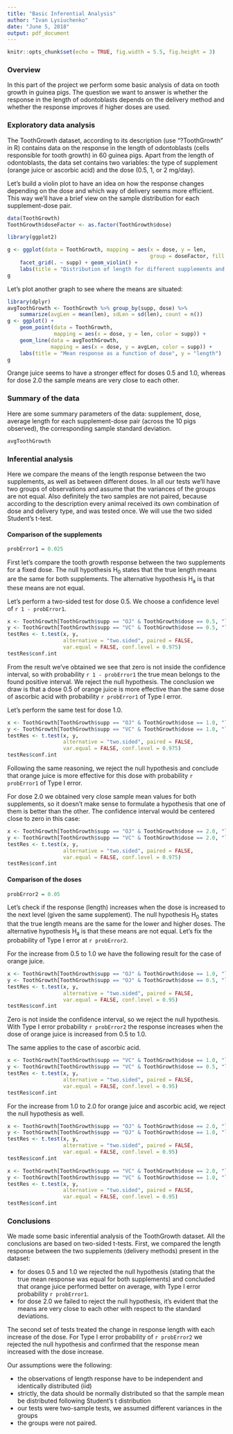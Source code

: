 ```yaml
---
title: "Basic Inferential Analysis"
author: "Ivan Lysiuchenko"
date: "June 5, 2018"
output: pdf_document
---
```


```r
knitr::opts_chunk$set(echo = TRUE, fig.width = 5.5, fig.height = 3)
```

### Overview

In this part of the project we perform some basic analysis of data on tooth growth in guinea pigs.
The question we want to answer is whether the response in the length of odontoblasts
depends on the delivery method and whether the response improves if higher doses are used.

### Exploratory data analysis

The ToothGrowth dataset, according to its description (use "?ToothGrowth" in R) contains data
on the response in the length of odontoblasts (cells responsible for tooth growth) in
60 guinea pigs. Apart from the length of odontoblasts, the data set contains two variables:
the type of supplement (orange juice or ascorbic acid) and the dose (0.5, 1, or 2 mg/day).

Let's build a violin plot to have an idea on how the response changes depending on the dose
and which way of delivery seems more efficient. This way we'll have a brief view on the sample
distribution for each supplement-dose pair.

```r
data(ToothGrowth)
ToothGrowth$doseFactor <- as.factor(ToothGrowth$dose)

library(ggplot2)

g <- ggplot(data = ToothGrowth, mapping = aes(x = dose, y = len, 
                                              group = doseFactor, fill = doseFactor)) +
    facet_grid(. ~ supp) + geom_violin() +
    labs(title = "Distribution of length for different supplements and doses", y = "length")
g
```

Let's plot another graph to see where the means are situated:

```r
library(dplyr)
avgToothGrowth <- ToothGrowth %>% group_by(supp, dose) %>% 
    summarize(avgLen = mean(len), sdLen = sd(len), count = n())
g <- ggplot() + 
    geom_point(data = ToothGrowth, 
               mapping = aes(x = dose, y = len, color = supp)) +
    geom_line(data = avgToothGrowth, 
              mapping = aes(x = dose, y = avgLen, color = supp)) +
    labs(title = "Mean response as a function of dose", y = "length")
g
```

Orange juice seems to have a stronger effect for doses 0.5 and 1.0, whereas for dose 2.0
the sample means are very close to each other.

### Summary of the data

Here are some summary parameters of the data: supplement, dose, average length for each
supplement-dose pair (across the 10 pigs observed), the corresponding sample standard deviation.

```r
avgToothGrowth
```

### Inferential analysis

Here we compare the means of the length response between the two supplements, as well 
as between different doses.
In all our tests we'll have two groups of observations and assume that the variances 
of the groups are not equal. Also definitely the two samples
are not paired, because according to the description every animal received its own
combination of dose and delivery type, and was tested once.
We will use the two sided Student's t-test.

#### Comparison of the supplements

```r
probError1 = 0.025
```

First let's compare the tooth growth response between the two supplements for a fixed dose.
The null hypothesis H<sub>0</sub> states that the true length means are the same for both supplements. 
The alternative hypothesis H<sub>a</sub> is that these means are not equal.

Let's perform a two-sided test for dose 0.5.
We choose a confidence level of `r 1 - probError1`.

```r
x <- ToothGrowth[ToothGrowth$supp == "OJ" & ToothGrowth$dose == 0.5, "len"]
y <- ToothGrowth[ToothGrowth$supp == "VC" & ToothGrowth$dose == 0.5, "len"]
testRes <- t.test(x, y, 
                  alternative = "two.sided", paired = FALSE, 
                  var.equal = FALSE, conf.level = 0.975)
testRes$conf.int
```

From the result we've obtained we see that zero is not inside the confidence interval,
so with probability `r 1 - probError1` the true mean belongs to the found positive interval.
We reject the null hypothesis.
The conclusion we draw is that a dose 0.5 of orange juice is more effective than the same dose
of ascorbic acid with probability `r probError1` of Type I error.

Let's perform the same test for dose 1.0.

```r
x <- ToothGrowth[ToothGrowth$supp == "OJ" & ToothGrowth$dose == 1.0, "len"]
y <- ToothGrowth[ToothGrowth$supp == "VC" & ToothGrowth$dose == 1.0, "len"]
testRes <- t.test(x, y, 
                  alternative = "two.sided", paired = FALSE, 
                  var.equal = FALSE, conf.level = 0.975)
testRes$conf.int
```

Following the same reasoning, we reject the null hypothesis and conclude that orange juice
is more effective for this dose with probability `r probError1` of Type I error.

For dose 2.0 we obtained very close sample mean values for both supplements, so it doesn't
make sense to formulate a hypothesis that one of them is better than the other. The confidence
interval would be centered close to zero in this case:

```r
x <- ToothGrowth[ToothGrowth$supp == "OJ" & ToothGrowth$dose == 2.0, "len"]
y <- ToothGrowth[ToothGrowth$supp == "VC" & ToothGrowth$dose == 2.0, "len"]
testRes <- t.test(x, y, 
                  alternative = "two.sided", paired = FALSE, 
                  var.equal = FALSE, conf.level = 0.975)
testRes$conf.int
```

#### Comparison of the doses

```r
probError2 = 0.05
```

Let's check if the response (length) increases when the dose is increased to the next level (given the same supplement).
The null hypothesis H<sub>0</sub> states that the true length means are the same for the lower and higher doses. 
The alternative hypothesis H<sub>a</sub> is that these means are not equal.
Let's fix the probability of Type I error at `r probError2`.

For the increase from 0.5 to 1.0 we have the following result for the case of orange juice.

```r
x <- ToothGrowth[ToothGrowth$supp == "OJ" & ToothGrowth$dose == 1.0, "len"]
y <- ToothGrowth[ToothGrowth$supp == "OJ" & ToothGrowth$dose == 0.5, "len"]
testRes <- t.test(x, y, 
                  alternative = "two.sided", paired = FALSE, 
                  var.equal = FALSE, conf.level = 0.95)
testRes$conf.int
```

Zero is not inside the confidence interval, so we reject the null hypothesis.
With Type I error probability `r probError2` the response increases when the dose of
orange juice is increased from 0.5 to 1.0.

The same applies to the case of ascorbic acid.

```r
x <- ToothGrowth[ToothGrowth$supp == "VC" & ToothGrowth$dose == 1.0, "len"]
y <- ToothGrowth[ToothGrowth$supp == "VC" & ToothGrowth$dose == 0.5, "len"]
testRes <- t.test(x, y, 
                  alternative = "two.sided", paired = FALSE, 
                  var.equal = FALSE, conf.level = 0.95)
testRes$conf.int
```


For the increase from 1.0 to 2.0 for orange juice and ascorbic acid, 
we reject the null hypothesis as well.

```r
x <- ToothGrowth[ToothGrowth$supp == "OJ" & ToothGrowth$dose == 2.0, "len"]
y <- ToothGrowth[ToothGrowth$supp == "OJ" & ToothGrowth$dose == 1.0, "len"]
testRes <- t.test(x, y, 
                  alternative = "two.sided", paired = FALSE, 
                  var.equal = FALSE, conf.level = 0.95)
testRes$conf.int
```

```r
x <- ToothGrowth[ToothGrowth$supp == "VC" & ToothGrowth$dose == 2.0, "len"]
y <- ToothGrowth[ToothGrowth$supp == "VC" & ToothGrowth$dose == 1.0, "len"]
testRes <- t.test(x, y, 
                  alternative = "two.sided", paired = FALSE, 
                  var.equal = FALSE, conf.level = 0.95)
testRes$conf.int
```

### Conclusions

We made some basic inferential analysis of the ToothGrowth dataset. All the conclusions are based
on two-sided t-tests. First, we compared
the length response between the two supplements (delivery methods) present in the dataset:

- for doses 0.5 and 1.0 we rejected the null hypothesis (stating that the true mean response was
equal for both supplements) and concluded that orange juice performed better on average, 
with Type I error probability `r probError1`.
- for dose 2.0 we failed to reject the null hypothesis, it's evident that the means are
very close to each other with respect to the standard deviations.

The second set of tests treated the change in response length with each increase of the dose.
For Type I error probability of `r probError2` we rejected the null hypothesis and confirmed that
the response mean increased with the dose increase.

Our assumptions were the following:

- the observations of length response have to be independent and identically distributed (iid)
- strictly, the data should be normally distributed so that the sample mean be distributed
following Student's t distribution
- our tests were two-sample tests, we assumed different variances in the groups
- the groups were not paired.

